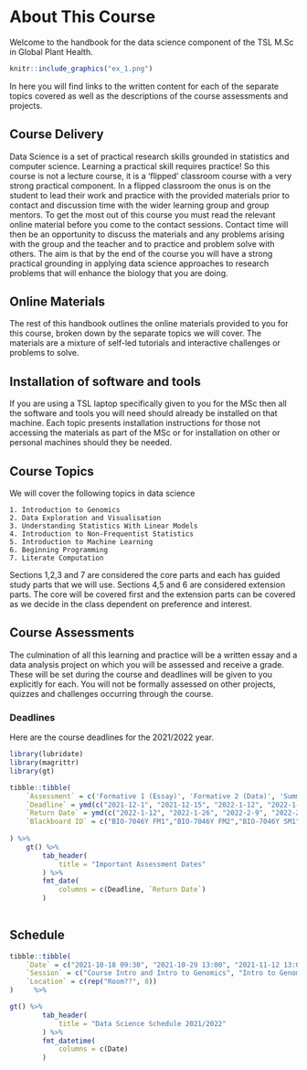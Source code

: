 # About This Course {.unnumbered}

Welcome to the handbook for the data science component of the TSL M.Sc in Global Plant Health. 

```r
knitr::include_graphics("ex_1.png")
```


In here you will find links to the written content for each of the separate topics covered as well as the descriptions of the course assessments and projects. 

## Course Delivery

Data Science is a set of practical research skills grounded in statistics and computer science. Learning a practical skill requires practice! So this course is not a lecture course, it is a 'flipped' classroom course with a very strong practical component. In a flipped classroom the onus is on the student to lead their work and practice with the provided materials prior to contact and discussion time with the wider learning group and group mentors. To get the most out of this course you must read the relevant online material before you come to the contact sessions. Contact time will then be an opportunity to discuss the materials and any problems arising with the group and the teacher and to practice and problem solve with others. The aim is that by the end of the course you will have a strong practical grounding in applying data science approaches to research problems that will enhance the biology that you are doing.  

## Online Materials

The rest of this handbook outlines the online materials provided to you for this course, broken down by the separate topics we will cover. The materials are a mixture of self-led tutorials and interactive challenges or problems to solve.    

## Installation of software and tools

If you are using a TSL laptop specifically given to you for the MSc then all the software and tools you will need should already be installed on that machine. Each topic presents installation instructions for those not accessing the materials as part of the MSc or for installation on other or personal machines should they be needed. 

## Course Topics

We will cover the following topics in data science

    1. Introduction to Genomics
    2. Data Exploration and Visualisation
    3. Understanding Statistics With Linear Models
    4. Introduction to Non-Frequentist Statistics
    5. Introduction to Machine Learning
    6. Beginning Programming
    7. Literate Computation


Sections 1,2,3 and 7 are considered the core parts and each has guided study parts that we will use. Sections 4,5 and 6 are considered extension parts. The core will be covered first and the extension parts can be covered as we decide in the class dependent on preference and interest. 

## Course Assessments

The culmination of all this learning and practice will be a written essay and a data analysis project on which you will be assessed and receive a grade. These will be set during the course and deadlines will be given to you explicitly for each. You will not be formally assessed on other projects, quizzes and challenges occurring through the course.

### Deadlines

Here are the course deadlines for the 2021/2022 year.

```r
library(lubridate)
library(magrittr)
library(gt)

tibble::tibble(
    `Assessment` = c('Formative 1 (Essay)', 'Formative 2 (Data)', 'Summative 1 (Essay)', 'Summative 2 (Essay)'),
    `Deadline` = ymd(c("2021-12-1", "2021-12-15", "2022-1-12", "2022-1-22")),
    `Return Date` = ymd(c("2022-1-12", "2022-1-26", "2022-2-9", "2022-2-22")),
    `Blackboard ID` = c("BIO-7046Y FM1","BIO-7046Y FM2","BIO-7046Y SM1","BIO-7046Y SM2")
    
) %>% 
    gt() %>% 
        tab_header(
            title = "Important Assessment Dates"
        ) %>% 
        fmt_date(
            columns = c(Deadline, `Return Date`)
        ) 
    

```

## Schedule

```r
tibble::tibble(
    `Date` = c("2021-10-18 09:30", "2021-10-29 13:00", "2021-11-12 13:00", "2021-11-19 13:00", "2021-11-26 13:00", "2021-12-10 13:00", "2022-1-7 13:00", "2022-1-21 13:00" ),
    `Session` = c("Course Intro and Intro to Genomics", "Intro to Genomics and Databases", "Data Exploration and Visualisation", "Understanding Statistics", "Literate Computation", "Beginning Programming", "Non-Frequentist Stats", "Machine Learning"),
    `Location` = c(rep("Room??", 8))
)     %>% 

gt() %>% 
        tab_header(
            title = "Data Science Schedule 2021/2022"
        ) %>% 
        fmt_datetime(
            columns = c(Date)
        ) 

```

